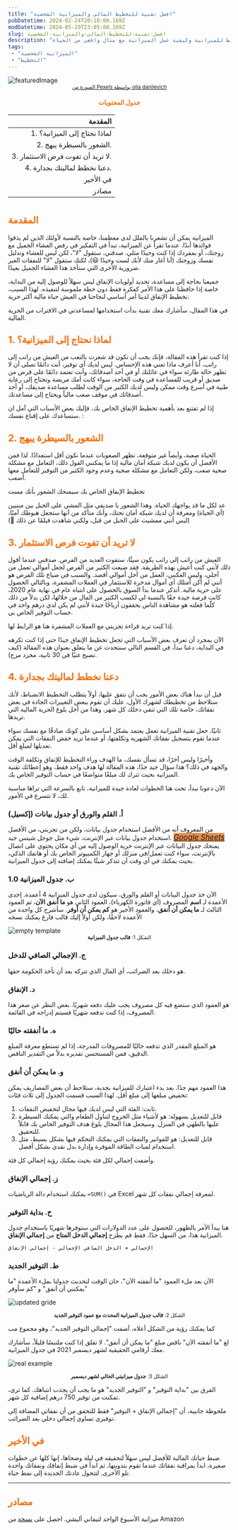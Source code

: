 ```yaml
---
title: "افضل تقنية للتخطيط المالي والميزانية الشخصية"
pubDatetime: 2024-02-24T20:18:00.169Z
modDatetime: 2024-05-29T23:05:00.169Z
slug: افضل-تقنية-للتخطيط-المالي-والميزانية-الشخصية
description: "لماذا يجب عليك البدء في التخطيط للميزانية وكيفية عمل الميزانية مع مثال واقعي من الحياة"
tags:
 - "الميزانية الشخصية"
 - "التخطيط"
---
```



![featuredImage](@assets/images/Budgeting-grid:-the-best-budgeting-technique/cover.jpg)
<small style="display:inherit;text-align:center">
    <a href="https://www.pexels.com/photo/black-calculator-beside-coins-and-notebook-5466785/">الصورة من Pexels بواسطة olia danilevich</a>
</small>

<h4 style="color:#FF6B01!important;text-align:center">جدول المحتويات</h4>

| المقدمة |
|-----------------------------------:|
|1. لماذا نحتاج إلى الميزانية؟ |
| 2. الشعور بالسيطرة يبهج. |
| 3. لا تريد أن تفوت فرص الاستثمار. |
|4. دعنا نخطط لماليتك بجدارة. |
| في الأخير |
| مصادر |

# <h2 style="color:#FF6B01!important">المقدمة</h2>

الميزانية يمكن أن تشعرنا بالملل لدى معظمنا، خاصة بالنسبة لأولئك الذين لم يذقوا فوائدها أبدًا. عندما تقرأ عن الميزانية، تبدأ في التفكير في رفض العشاء الجميل مع زوجتك، أو بمفردك إذا كنت وحيدًا مثلي. صدقني، ستقول "لا"، لكن ليس للعشاء وتدليل نفسك وزوجتك (أنا أغار منك لأنك لست وحيدًا 😃)، لكنك ستقول "لا" للنفقات الغير ضرورية الأخرى التي ستأخذ هذا العشاء الجميل بعيدًا.

جميعنا بحاجة إلى مساعدة، تحديد أولويات الإنفاق ليس سهلاً للوصول إليه من البداية، خاصة إذا حافظنا على هذا الأمر كفكرة فقط دون خطة ملموسة لتنفيذه. لهذا السبب، تخطيط الإنفاق لدينا أمر أساسي لنجاحنا في العيش حياة مالية أكثر حرية.

في هذا المقال، سأشارك معك تقنية بدأت استخدامها لمساعدتي في الاقتراب من الحرية المالية.

<h2 style="color:#FF6B01!important">1. لماذا نحتاج إلى الميزانية؟</h2>

إذا كنت تقرأ هذه المقالة، فإنك يجب أن تكون قد شعرت بالتعب من العيش من راتب إلى راتب، أنا أعرف ماذا تعني هذه الإحساس. ليس لديك أي توفير، أنت دائمًا تصلى أن لا تظهر حالة طارئة سواء في عائلتك أو في أحد أصدقائك، وأنت تعتمد دائمًا على قرض من صديق أو قريب للمساعدة في وقت الحاجة، سواء كانت أمك مريضة وتحتاج إلى رعاية طبية في أسرع وقت ممكن وليس لديك الكثير من الوقت لطلب مساعدة صديقك، أو أحد أصدقائك في موقف صعب مالياً ويحتاج إلى مساعدتك.

إذا لم تقتنع بعد بأهمية تخطيط الإنفاق الخاص بك، فإليك بعض الأسباب التي آمل ان ستساعدك على إقناع نفسك. :

<h2 style="color:#FF6B01!important">2. الشعور بالسيطرة يبهج</h2>

الحياة صعبة، وأيضاً غير متوقعة، تظهر الصعوبات عندما نكون أقل استعدادًا. لذا فمن الأفضل أن يكون لديك شبكة أمان مالية إذا ما يمكنني القول ذلك، التعامل مع مشكلة صحية صعب، ولكن التعامل مع مشكلة صحية وعدم وجود الكثير من التوفير للتعامل معها أصعب.

تخطيط الإنفاق الخاص بك سيمنحك الشعور بأنك مست

عد لكل ما قد يواجهك الحياة. وهذا الشعور يا صديقي مثل المشي على الحبل بين مبنيين (أي الحياة) ومعرفة أن لديك شبكة أمان تحتك، وأنك متأكد من أنها ستجعل هبوطك آمنًا، (ليس أنني ممشيت على الحبل من قبل، ولكني شاهدت فيلمًا عن ذلك 🙂)

<h2 style="color:#FF6B01!important">3. لا تريد أن تفوت فرص الاستثمار</h2>

العيش من راتب إلى راتب يكون سيئًا، ستفوت العديد من الفرص. صدقني عندما أقول ذلك لأنني كنت أعيش بهذه الطريقة. فقد ضيعت الكثير من الفرص لجعل أموالي تعمل من أجلي، وليس العكس، العمل من أجل أموالي أقصد. والسبب في ضياع تلك الفرص هو أنني لم أكن أمتلك أي أموال مدخرة للاستثمار في العملات المشفرة، وبالتالي الحصول على حرية مالية. أتذكر عندما بدأ السوق بالحصول على انتباه عام في نهاية عام 2020، كانت فرصة جيدة حقًا بالنسبة لي لكسب الكثير من المال من خلالها، لكن بدلاً من ذلك كلّما فعلته هو مشاهدة الناس يحققون أرباحًا جيدة لأنني لم يكن لدي درهم واحد في حساب التوفير الخاص بي.

إذا كنت تريد قراءة تجربتي مع العملات المشفرة هنا هو الرابط لها.

الآن بمجرد أن تعرف بعض الأسباب التي تجعل تخطيط الإنفاق جيدًا حتى إذا كنت تكرهه في البداية، دعنا نبدأ، في القسم التالي سنتحدث عن ما يتعلق بعنوان هذه المقالة (كيف تصبح غنيًا في 30 ثانية، مجرد مزح).

<h2 style="color:#FF6B01!important">4. دعنا نخطط  لماليتك بجدارة</h2>

قبل أن نبدأ هناك بعض الأمور يجب أن نتفق عليها، أولاً يتطلب التخطيط الانضباط، لأنك ستلاحظ من تخطيطك لشهرك الأول، عليك أن تقوم ببعض التغييرات الجادة في بعض نفقاتك، خاصة تلك التي تنقي دخلك كل شهر. وهذا من أجل بلوغ الحرية المالية التي تريدها.

ثانيًا، جعل تقنية الميزانية تعمل يعتمد بشكل أساسي على كونك صادقًا مع نفسك سواء عندما تقوم بتسجيل نفقاتك الشهرية وتكلفتها، أو عندما تريد خفض النفقات التي يمكن تعديلها لمبلغ أقل.

وأخيرًا وليس آخرًا، قد تسأل نفسك، ما الهدف وراء التخطيط للإنفاق وتكلفة الوقت والجهد في ذلك؟ هذا سؤال جيد جدًا، هذه المقالة لها هدف واحد فقط، وهو إعطائك تقنية الميزانية بحيث تترك لك مبلغًا متواضعًا في حساب التوفير الخاص بك.

الآن دعونا نبدأ، تحت هنا الخطوات لعادة جيدة للميزانية، تابع بالسرعة التي تراها مناسبة لك، لا تتسرع في الأمور.

<h3 style=""> أ. القلم والورق أو جدول بيانات (إكسيل)</h3>

من المعروف أنه من الأفضل استخدام جدول بيانات، ولكن من تجربتي، من الأفضل استخدام جدول بيانات عبر الإنترنت،  شيء مثل جوجل شيتس جيد.
<i style="background-color:#e58e4e;font-size:1.2em;"> [Google Sheets](https://docs.google.com/spreadsheets) </i>
يمنحك جدول البيانات عبر الإنترنت حرية الوصول إليه من أي مكان يحتوي على اتصال بالإنترنت، سواء كنت تعمل/في منزلك أو جهاز الكمبيوتر الخاص بك أو هاتفك الذكي، بحيث يمكنك في أي وقت أن تتذكر شيئًا يمكنك إضافته إلى جدول الميزانية.

<h3 style="">  ب. جدول الميزانية 1.0</h3>

الآن خذ جدول البيانات أو القلم والورق، سيكون لدى جدول الميزانية 4 أعمدة. إحدى الأعمدة لـ **اسم** المصروف (أي فاتورة الكهرباء)، العمود الثاني هو **ما أنفق الآن**، ثم العمود الثالث لـ **ما يمكن أن أنفق**، والعمود الأخير هو **كم يمكن أن أوفر**. سأشرح كل واحدة من الأعمدة لاحقًا، ولكن أولاً إليك قالب فارغ يمكنك نسخه

![empty template](@assets/images/Budgeting-grid:-the-best-budgeting-technique/empty-template.png)
<small style="display:inherit;text-align:center">
    الشكل 1: <strong>قالب جدول الميزانية</strong>
</small>

<h3 style="">ج. الإجمالي الصافي للدخل</h3>

هو دخلك بعد الضرائب، أي المال الذي تتركه بعد أن تأخذ الحكومة حقها.

<h3 style="">د. الإنفاق</h3>

هو العمود الذي ستضع فيه كل مصروف يجب عليك دفعه شهريًا. بغض النظر عن صغر هذا المصروف، إذا كنت تدفعه شهريًا فسيتم إدراجه في القائمة.

<h3 style="">ه. ما أنفقته حاليًا</h3>

هو المبلغ المقدر الذي تدفعه حاليًا للمصروفات المدرجة، إذا لم تستطع معرفة المبلغ الدقيق، فمن المستحسن تقديره بدلاً من التقدير الناقص.

<h3 style="">و. ما يمكن أن أنفق</h3>

هذا العمود مهم جدًا. بعد بدء اعتبارك للميزانية بجدية، ستلاحظ أن بعض المصاريف يمكن تخفيض مبلغها إلى مبلغ أقل. لهذا السبب قسمت الجدول إلى ثلاث فئات:

1. ثابت: الفئة التي ليس لديك فيها مجال لتخفيض النفقات.
2. قابل للتعديل بسهولة: هو لأشياء مثل الخروج لتناول الطعام والتي يمكنك السيطرة عليها بالطهي في المنزل. وسيجعل هذا المجال بلوغ هدف التوفير الخاص بك قابلاً للتحقيق.
3. قابل للتعديل: هو للفواتير والنفقات التي يمكنك التحكم فيها بشكل بسيط، مثل استخدام لمبات الطاقة الموفرة وإدارة بدل نقدي بشكل أفضل.

وأضفت إجمالي لكل فئة بحيث يمكنك رؤية إجمالي كل فئة.

<h3 style="">ز. إجمالي الإنفاق</h3>

يمكنك استخدام دالة الرياضيات `=SUM()` في Excel لمعرفة إجمالي نفقات كل شهر.

<h3 style="">ح. بداية التوفير</h3>

هنا يبدأ الأمر بالظهور، للحصول على عدد الدولارات التي ستوفرها شهريًا باستخدام جدول الميزانية هذا، من السهل جدًا، فقط قم بطرح **إجمالي الدخل المتاح** من **إجمالي الإنفاق**.

`الإجمالي = الدخل الصافي الإجمالي - إجمالي الإنفاق`

<h3 style="">ط. التوفير الجديد</h3>

الآن بعد ملء العمود "ما أنفقته الآن"، حان الوقت لتحديث جدولنا بملء الأعمدة "ما يمكنني أن أنفق" و "كم سأوفر"

![updated gride](@assets/images/Budgeting-grid:-the-best-budgeting-technique/updated-grid.png)

<small style="display:inherit;text-align:center">
    الشكل 2: <strong>قالب جدول الميزانية المحدث مع عمود التوفير الجديد</strong>
</small>

كما يمكنك رؤية من الشكل أعلاه، أضفت "إجمالي التوفير الجديد"، وهو مجموع مب

لغ "ما أنفقته الآن" ناقص مبلغ "ما يمكن أن أنفق". لا تقلق إذا كنت ملتبسًا قليلاً، سأشارك معك أرقامي الحقيقية لشهر ديسمبر 2021 في جدول الميزانية.

![real example](@assets/images/Budgeting-grid:-the-best-budgeting-technique/real-numbers.png)

<small style="display:inherit;text-align:center">
    الشكل 3: <strong>جدول ميزانيتي الحالي لشهر ديسمبر</strong>
</small>

الفرق بين "بداية التوفير" و "التوفير الجديد" هو ما يجب أن يجذب انتباهك. كما ترى، تمكنت من توفير 750 درهم إضافية كل شهر.

ملحوظة جانبية، أن "إجمالي الإنفاق + التوفير" فقط للتحقق من أن نفقاتي المضافة إلى توفيري تساوي إجمالي دخلي بعد الضرائب.

 <h2 style="color:#FF6B01!important">في الأخير</h2>

ضبط حياتك المالية للأفضل ليس سهلاً لتحقيقه في ليلة وضحاها، إنها كلها عن خطوات صغيرة، ابدأ بمراقبة نفقاتك عندما تقوم بتدوينها، ثم ابدأ في ضبط إنفاقك ونفقاتك واحدة تلو الأخرى. لتتحول عادتك الجديدة إلى نمط حياة.

---

 <h2 style="color:#FF6B01!important">مصادر</h2>

ميزانية الأسبوع الواحد لتيفاني أليشي. احصل على [نسخة](https://www.amazon.com/One-Week-Budget-Create-Management/dp/B08KGZB3JF/ref=sr_1_1?keywords=the+one+week+budget&qid=1640024776&s=books&sprefix=the+one+week+%2Cstripbooks%2C209&sr=1-1) من Amazon
